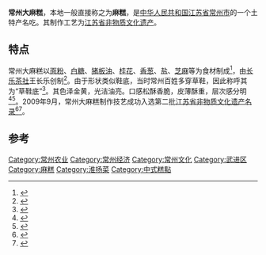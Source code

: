 {{中国非物质文化遗产
|级别 = 省
|省区市 = 江苏省
|名称 = 常州大麻糕制作技艺
|图片 = Sesame cake.jpg
|申报地区或单位 = [[常州市|常州市]][[武进区|武进区]]
|分类 = 
|序号 = 202
|编号项目 = JSⅦ-50
|登录时间 = 2009年
|省区市1 =
}}
'''常州大麻糕'''，本地一般直接称之为'''麻糕'''，是[[中华人民共和国|中华人民共和国]][[江苏省|江苏省]][[常州市|常州市]]的一个土特产名吃。其制作工艺为[[江苏省非物质文化遗产|江苏省非物质文化遗产]]。

==特点 ==
常州大麻糕以[[面粉|面粉]]、[[白糖|白糖]]、[[猪板油|猪板油]]、[[桂花|桂花]]、[[葱|香葱]]、[[食盐|盐]]、[[芝麻|芝麻]]等为食材制成<ref>{{Cite book|title=花生芝麻加工技术|last=黄凤洪编著|publisher=北京：金盾出版社|year=1995.06|isbn=7-80022-988-2|pages=110}}</ref>，由[[长乐茶社|长乐茶社]]王长乐创制<ref>{{Cite book|title=食品加工技术、工艺和配方大全 上|last=刘宝家，李素梅，柳东等编|publisher=北京：科学技术文献出版社|year=1991.03|isbn=7-5023-0958-6|pages=170-171}}</ref>。由于形状类似鞋底，当时常州百姓多穿草鞋，因此称呼其为“草鞋底”<ref>{{Cite book|title=武进掌故 下|last=虞新华主编|publisher=北京：[[中国文史出版社|中国文史出版社]]|year=2000.12|isbn=7-5034-1120-1|pages=655}}</ref>。其色泽金黄，光洁油亮。口感松酥香脆，皮薄酥重，层次感分明<ref>{{Cite book|title=中国烹饪辞典 新版|last=李廷芝主编|publisher=太原：[[山西科学技术出版社|山西科学技术出版社]]|year=2019.03|isbn=978-7-5377-5847-5|pages=366}}</ref><ref>{{Cite book|title=饮食文化辞典|last=张哲永等主编|publisher=长沙：湖南出版社|year=1993.11|isbn=7-5438-0665-7|pages=254}}</ref>。2009年9月，常州大麻糕制作技艺成功入选第二批[[江苏省非物质文化遗产名录|江苏省非物质文化遗产名录]]<ref>{{Cite book|title=常州宝语|last=陈建共，周晓东主编|publisher=南京：[[凤凰出版社|凤凰出版社]]|year=2016.12|isbn=978-7-5506-2546-4|pages=362-363}}</ref><ref>{{Cite web|title=江苏省人民政府 第十三期 省政府关于公布第二批省级非物质文化遗产名录和第一批省级非物质文化遗产扩展项目名录的通知|url=http://www.js.gov.cn/art/2009/9/15/art_46882_2681296.html|accessdate=2021-03-04|work=www.js.gov.cn|archive-date=2020-12-20|archive-url=https://web.archive.org/web/20201220120153/http://www.js.gov.cn/art/2009/9/15/art_46882_2681296.html}}</ref>。

==参考==
{{reflist}}{{常州|state=autocollapse}}
[[Category:常州农业|Category:常州农业]]
[[Category:常州经济|Category:常州经济]]
[[Category:常州文化|Category:常州文化]]
[[Category:武进区|Category:武进区]]
[[Category:麻糕|Category:麻糕]]
[[Category:淮扬菜|Category:淮扬菜]]
[[Category:中式糕點|Category:中式糕點]]